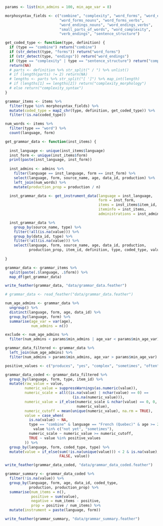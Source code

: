 ```r
params <- list(min_admins = 100, min_age_var = 8)
```

```r
morphosyntax_fields <- c("combine", "complexity", "word_forms", "word_endings",
                         "word_forms_nouns", "word_forms_verbs", 
                         "word_endings_nouns", "word_endings_verbs", 
                         "small_parts_of_words", "word_complexity",
                         "verb_endings", "sentence_structure")

get_coded_type <- function(type, definition) {
  if (type == "combine") return("combine")
  if (str_detect(type, "forms")) return("word_forms")
  if (str_detect(type, "endings")) return("word_endings")
  if (type == "complexity" | type == "sentence_structure") return("complexity")
  return(NA)
  # parts <- definition %>% str_split(" / ") %>% unlist()
  # if (length(parts) != 2) return(NA)
  # lengths <- parts %>% str_split("[ ']") %>% map_int(length)
  # if (lengths[1] == lengths[2]) return("complexity_morphology")
  # else return("complexity_syntax")
}

grammar_items <- items %>%
  filter(type %in% morphosyntax_fields) %>%
  mutate(coded_type = map2_chr(type, definition, get_coded_type)) %>%
  filter(!is.na(coded_type))
```

```r
num_words <- items %>%
  filter(type == "word") %>%
  count(language, form)

get_grammar_data <- function(inst_items) {
  
  inst_language <- unique(inst_items$language)
  inst_form <- unique(inst_items$form)
  print(paste(inst_language, inst_form))
  
  inst_admins <- admins %>%
    filter(language == inst_language, form == inst_form) %>%
    select(language, form, source_name, age, data_id, production) %>%
    left_join(num_words) %>%
    mutate(production_prop = production / n)

  inst_grammar_data <- get_instrument_data(language = inst_language,
                                           form = inst_form, 
                                           items = inst_items$item_id,
                                           iteminfo = inst_items,
                                           administrations = inst_admins)

  inst_grammar_data %>%
    group_by(source_name, type) %>%
    filter(!all(is.na(value))) %>%
    group_by(data_id, type) %>%
    filter(!all(is.na(value))) %>%
    select(language, form, source_name, age, data_id, production,
           production_prop, item_id, definition, type, coded_type, value)
  
}

grammar_data <- grammar_items %>%
  split(paste(.$language, .$form)) %>%
  map_df(get_grammar_data)

write_feather(grammar_data, "data/grammar_data.feather")
```

```r
# grammar_data <- read_feather("data/grammar_data.feather")

num_age_admins <- grammar_data %>%
  ungroup() %>%
  distinct(language, form, age, data_id) %>%
  group_by(language, form) %>%
  summarise(age_var = var(age),
            num_admins = n())

exclude <- num_age_admins %>%
  filter(num_admins < params$min_admins | age_var < params$min_age_var)

grammar_data_filtered <- grammar_data %>%
  left_join(num_age_admins) %>%
  filter(num_admins > params$min_admins, age_var > params$min_age_var)

positive_values <- c("produces", "yes", "complex", "sometimes", "often")

grammar_data_coded <- grammar_data_filtered %>%
  group_by(language, form, type, item_id) %>%
  mutate(raw_value = value,
         numeric_value = suppressWarnings(as.numeric(value)),
         numeric_scale = all((is.na(value) | nchar(value) == 0) ==
                               (is.na(numeric_value))),
         numeric_value = if_else(numeric_scale & nchar(value) == 0, 0,
                                 numeric_value),
         numeric_cutoff = mean(unique(numeric_value), na.rm = TRUE),
         value = case_when(
           is.na(value) ~ NA,
           type == "combine" & language == "French (Quebec)" & age >= 24 ~
             value %in% c("not yet", "sometimes"),
           numeric_scale ~ numeric_value >= numeric_cutoff,
           TRUE ~ value %in% positive_values
         )) %>%
  group_by(language, form, coded_type, type) %>%
  mutate(value = if_else(sum(!is.na(unique(value))) < 2 & is.na(value),
                         FALSE, value))

write_feather(grammar_data_coded, "data/grammar_data_coded.feather")
```

```r
grammar_summary <- grammar_data_coded %>%
  filter(!is.na(value)) %>%
  group_by(language, form, age, data_id, coded_type,
           production, production_prop) %>%
  summarise(num_items = n(),
            positive = sum(value),
            negative = num_items - positive,
            prop = positive / num_items) %>%
  mutate(instrument = paste(language, form))

write_feather(grammar_summary, "data/grammar_summary.feather")
```
